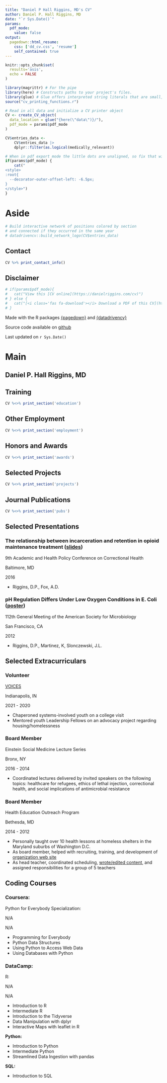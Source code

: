 ```yaml
---
title: "Daniel P Hall Riggins, MD's CV"
author: Daniel P. Hall Riggins, MD
date: "`r Sys.Date()`"
params:
  pdf_mode:
    value: false
output:
  pagedown::html_resume:
    css: ['dd_cv.css', 'resume']
    self_contained: true
---
```


```r
knitr::opts_chunk$set(
  results='asis', 
  echo = FALSE
)

library(magrittr) # For the pipe
library(here) # Constructs paths to your project's files.
library(glue) # Glue offers interpreted string literals that are small, fast, and dependency-free. 
source("cv_printing_functions.r")

# Read in all data and initialize a CV printer object
CV <- create_CV_object(
  data_location = glue("{here(\"data\")}/"),  
  pdf_mode = params$pdf_mode
) 

CV$entries_data <-
    CV$entries_data |> 
    dplyr::filter(as.logical(medically_relevant))
```


```r
# When in pdf export mode the little dots are unaligned, so fix that with some conditional CSS.
if(params$pdf_mode) {
    cat("
<style>
:root{
  --decorator-outer-offset-left: -6.5px;
}
</style>")
}
```


Aside
================================================================================

```r
# Build interactive network of positions colored by section
# and connected if they occurred in the same year
# datadrivencv::build_network_logo(CV$entries_data)
```

Contact {#contact}
--------------------------------------------------------------------------------

```r
CV %>% print_contact_info()
```


Disclaimer {#disclaimer}
--------------------------------------------------------------------------------

```r
# if(params$pdf_mode){
#   cat("View this [CV online](https://danielriggins.com/cv)")
# } else {
#   cat("[<i class='fas fa-download'></i> Download a PDF of this CV](https://raw.githubusercontent.com/andtheWings/andtheWings.github.io/master/cv/cv.pdf)")
# }
```

Made with the R packages [\{pagedown\}](https://github.com/rstudio/pagedown) and [\{datadrivencv\}](http://nickstrayer.me/datadrivencv/)

Source code available on [github](https://github.com/andtheWings/adapted-datadrivencv)

Last updated on `r Sys.Date()`


Main
================================================================================

Daniel P. Hall Riggins, MD {#title}
---------------------------------------

Training {data-icon=graduation-cap}
--------------------------------------------------------------------------------

```r
CV %<>% print_section('education')
```

Other Employment {data-icon=briefcase #employment}
--------------------------------------------------------------------------------

```r
CV %<>% print_section('employment')
```

Honors and Awards {data-icon=award}
--------------------------------------------------------------------------------

```r
CV %<>% print_section('awards')
```

Selected Projects {data-icon=search}
--------------------------------------------------------------------------------

```r
CV %<>% print_section('projects')
```

Journal Publications {data-icon=book}
--------------------------------------------------------------------------------

```r
CV %<>% print_section('pubs')
```

Selected Presentations {data-icon=chalkboard-teacher}
--------------------------------------------------------------------------------

<!--
### Indiana Ave Community Survey ([slides](https://docs.google.com/presentation/d/1FNQX2FLx0By-fFqEsdiiuGdxNx1620Px5jWqWwBzifc/edit?usp=sharing))

Senior Presentation for Pediatrics Residency at Indiana University School of Medicine

Indianapolis, IN

2021

- Riggins, D.P.



### Obesity in Urban Youth: Connection to Enuresis ([poster](http://danielriggins.com/cv/prop/PAS%20poster%20enuresis%204-18-2019%20final.pptx))

Pediatric Academic Societies Meeting

Baltimore, MD

2019

- Gross, M., Riggins, D.P., Sims, C., Foreman, O., Rieder, J.

-->

### The relationship between incarceration and retention in opioid maintenance treatment ([slides](http://danielriggins.com/cv/prop/correctional_health_conference_slides.pptx))

9th Academic and Health Policy Conference on Correctional Health

Baltimore, MD

2016

- Riggins, D.P., Fox, A.D.

<!--

### The relationship between incarceration and opioid addiction treatment ([slides](http://danielriggins.com/cv/prop/bupe_riggins_150818.pptx))

New York Academy of Medicine's Medical Student Forum

New York City, NY

2015

- Riggins, D.P., Fox, A.D.

-->

### pH Regulation Differs Under Low Oxygen Conditions in E. Coli ([poster](http://danielriggins.com/cv/prop/Riggins_ASM_Poster_3.pptx))

112th General Meeting of the American Society for Microbiology

San Francisco, CA

2012

- Riggins, D.P., Martinez, K, Slonczewski, J.L.


<!--
### The Effects of Anoxic Conditions on the Extreme-Acid Survival of Escherichia coli (slides)

Kenyon College Biology Honors Student Presentations

Gambier, OH

2012

- Riggins, Slonczewski, J.L.
-->


Selected Extracurriculars {data-icon=hands-helping}
--------------------------------------------------------------------------------

### Volunteer

[VOICES](http://voicescorp.org/)

Indianapolis, IN

2021 - 2020

- Chaperoned systems-involved youth on a college visit 
- Mentored youth Leadership Fellows on an advocacy project regarding housing/homelessness

<!--
### Wellness Chair

IUSM Pediatrics Resident Council

Indianapolis, IN

2020 - 2018

- Coordinated improvements to resident workrooms like couches, lamps, mini-fridge, etc		
- Coordinated wellness sessions during noon conference such as time with dogs on the front lawn and a curriculum on spiritual care in medicine
-->


### Board Member

Einstein Social Medicine Lecture Series

Bronx, NY

2016 - 2014

- Coordinated lectures delivered by invited speakers on the following topics: healthcare for refugees, ethics of lethal injection, correctional health, and social implications of antimicrobial resistance


<!--
### Clinical Volunteer

Einstein Community Health Outreach Clinic

Bronx, NY

2018 - 2014

- Completed 15 sessions at Einstein's student-run free clinic for uninsured/undocumented patients
- During clinical years (3-4), provided primary care encounters for patients, ran back-of-house operations like laboratory/consult follow-up, and coordinated clinical flow
- During pre-clinical years (1-2), performed chart review for information on quality measures as well as initial patient intake and triage	

### Board Member

Einstein NICU Cuddling Club

Bronx, NY

2018 - 2014

- Acted as board member for 2015-2016 academic year, coordinating training and scheduling for program volunteers
- Personally provided 16 hours of supportive human touch for neonates in the Montefiore neonatal intensive care unit

-->

### Board Member

Health Education Outreach Program

Bethesda, MD

2014 - 2012

- Personally taught over 10 health lessons at homeless shelters in the Maryland suburbs of Washington D.C.
- As board member, helped with recruiting, training, and development of [organization web site](https://heopdmv.wordpress.com/about/)	
- As head teacher, coordinated scheduling, [wrote/edited content](http://danielriggins.com/cv/img/menshealth.pdf), and assigned responsibilities for a group of 5 teachers


<!--
### Educator and Gardener

Bronx, Obesity, Diabetes, and You (BODY)

Bronx, NY

2015 - 2012

- Taught local elementary students how to plant seeds and transplant them into BODY-run community garden
- Maintained the garden over summer months. Harvested produce and shared it with local community members

### Patient Ambassador

Clinical Center at the National Institutes of Health

Bethesda, MD

2014 - 2012

- In the radiology department, I transported people to imaging and back	
- In the surgery department, I stocked operating rooms with supplies and transported patients to/from their procedures	
- See a [brief feature](https://www.cc.nih.gov/about/news/newsletter/2014/apr2014/newsletter.html#story1) about volunteers including myself in the Clinical Center’s newsletter

### Dog Handler

People and Animals Cardio Klub (PACK) of the Humane Rescue Alliance

Washington, DC

2014 - 2012

- Picked up dogs from area shelters every Saturday morning and drove them to a meeting spot in Rock Creek National Park for a three-mile run	
- Sustained exercise helped the dogs with general health as well as temperament during subsequent adoption events	
-->

Coding Courses {data-icon=laptop}
---------------------------------------------------------------------------------

### Coursera:

Python for Everybody Specialization:

N/A

N/A

- Programming for Everybody
- Python Data Structures
- Using Python to Access Web Data
- Using Databases with Python

### DataCamp:

R:

N/A

N/A
  
- Introduction to R
- Intermediate R
- Introduction to the Tidyverse
- Data Manipulation with dplyr
- Interactive Maps with leaflet in R

**Python:**

- Introduction to Python
- Intermediate Python
- Streamlined Data Ingestion with pandas

**SQL:**

  - Introduction to SQL

<!--
Personal Interests {data-icon=bicycle}
---------------------------------------------------------------------------------

### Bicycling

For my commute, recreationally, and as an avenue for advocacy

N/A

N/A

### Citizen Science

Like the iNaturalist project 

N/A

N/A

### Gardening

I have a rain garden that serves as pollinator habitat 

N/A

N/A

### Mapping

Especially with the free OpenStreetMap project

N/A

N/A

### Open Source

Especially projects in the R language

N/A

N/A
-->